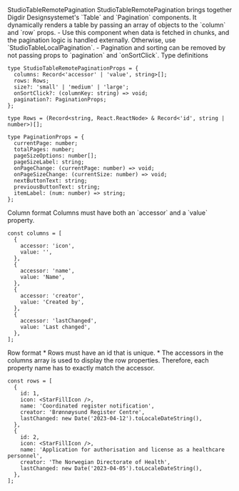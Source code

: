 
<Meta of={StudioTableRemotePaginationStories} />

<Heading level={1} size='small'>
  StudioTableRemotePagination
</Heading>
<Paragraph>
  StudioTableRemotePagination brings together Digdir Designsystemet's `Table` and `Pagination`
  components. It dynamically renders a table by passing an array of objects to the `column` and
  `row` props.
</Paragraph>
<Paragraph>
  - Use this component when data is fetched in chunks, and the pagination logic is handled
  externally. Otherwise, use `StudioTableLocalPagination`. - Pagination and sorting can be removed
  by not passing props to `pagination` and `onSortClick`.
</Paragraph>

<Canvas of={StudioTableRemotePaginationStories.Preview} />

<Heading level={2} size='xsmall'>
  Type definitions
</Heading>

```tsx
type StudioTableRemotePaginationProps = {
  columns: Record<'accessor' | 'value', string>[];
  rows: Rows;
  size?: 'small' | 'medium' | 'large';
  onSortClick?: (columnKey: string) => void;
  pagination?: PaginationProps;
};

type Rows = (Record<string, React.ReactNode> & Record<'id', string | number>)[];

type PaginationProps = {
  currentPage: number;
  totalPages: number;
  pageSizeOptions: number[];
  pageSizeLabel: string;
  onPageChange: (currentPage: number) => void;
  onPageSizeChange: (currentSize: number) => void;
  nextButtonText: string;
  previousButtonText: string;
  itemLabel: (num: number) => string;
};
```

<Heading level={2} size='xsmall'>
  Column format
</Heading>
<Paragraph>Columns must have both an `accessor` and a `value` property.</Paragraph>

```tsx
const columns = [
  {
    accessor: 'icon',
    value: '',
  },
  {
    accessor: 'name',
    value: 'Name',
  },
  {
    accessor: 'creator',
    value: 'Created by',
  },
  {
    accessor: 'lastChanged',
    value: 'Last changed',
  },
];
```

<Heading level={2} size='xsmall'>
  Row format
</Heading>
<Paragraph>
  * Rows must have an id that is unique. * The accessors in the columns array is used to display the
  row properties. Therefore, each property name has to exactly match the accessor.
</Paragraph>

```tsx
const rows = [
  {
    id: 1,
    icon: <StarFillIcon />,
    name: 'Coordinated register notification',
    creator: 'Brønnøysund Register Centre',
    lastChanged: new Date('2023-04-12').toLocaleDateString(),
  },
  {
    id: 2,
    icon: <StarFillIcon />,
    name: 'Application for authorisation and license as a healthcare personnel',
    creator: 'The Norwegian Directorate of Health',
    lastChanged: new Date('2023-04-05').toLocaleDateString(),
  },
];
```
